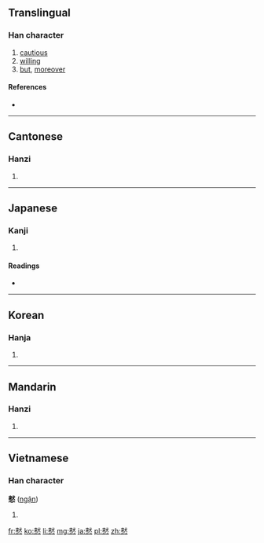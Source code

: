 {{also|慭}}
==Translingual==

===Han character===
{{Han char|rn=61|rad=心|as=12|sn=16|four=4333<sub>3</sub>|canj=木大心 (DKP), X木大心 (XDKP)}}

# [[cautious]]
# [[willing]]
# [[but]], [[moreover]]

====References====
* {{Han ref|kx=0402.210|dkj=11215|dj=0742.230|hdz=42349.140|uh=6196|ud=24982|bh=E978|bd=59768}}

----

==Cantonese==

===Hanzi===
{{yue-hanzi|jyut=|y=yan6}}

# {{defn|Cantonese|sort=心12}}

----

==Japanese==

===Kanji===
{{ja-kanji|grade=|rs=心12}}

# {{defn|Japanese|sort=心12}}

====Readings====
* {{ja-readings|on=[[ぎん]] (gin), [[きん]] (kin)|kun=[[なまじいに]] (namajiini)}}

----

==Korean==

===Hanja===
{{ko-hanja|hangeul=은|eumhun=|rv=eun|mr=ŭn|y=un}}

# {{defn|Korean|sort=心12}}

----

==Mandarin==

===Hanzi===
{{cmn-hanzi|pin=[[yìn]] ([[yin4]])|wg=yin<sup>4</sup>}}

# {{defn|Mandarin|sort=心12}}

----

==Vietnamese==

===Han character===
'''憖''' ([[ngận]])

# {{defn|Vietnamese}}

[[fr:憖]]
[[ko:憖]]
[[li:憖]]
[[mg:憖]]
[[ja:憖]]
[[pl:憖]]
[[zh:憖]]